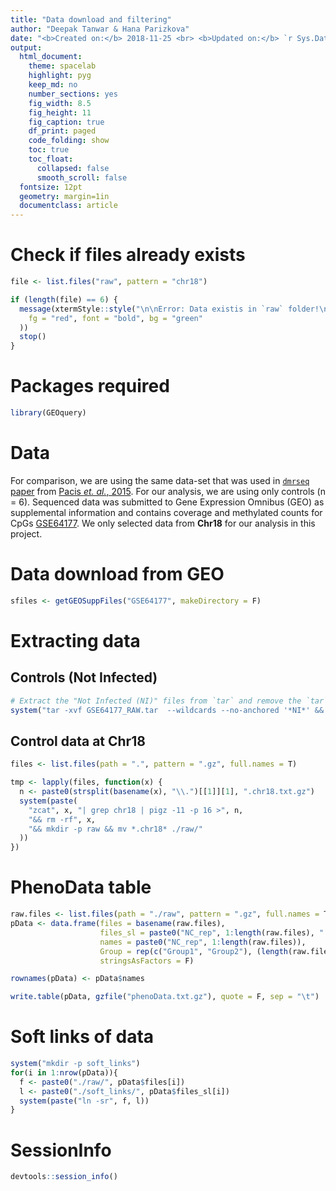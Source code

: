 ```yaml
---
title: "Data download and filtering"
author: "Deepak Tanwar & Hana Parizkova"
date: "<b>Created on:</b> 2018-11-25 <br> <b>Updated on:</b> `r Sys.Date()`"
output:
  html_document:
    theme: spacelab
    highlight: pyg
    keep_md: no
    number_sections: yes
    fig_width: 8.5
    fig_height: 11
    fig_caption: true
    df_print: paged
    code_folding: show
    toc: true
    toc_float:
      collapsed: false
      smooth_scroll: false
  fontsize: 12pt
  geometry: margin=1in
  documentclass: article
---
```


# Check if files already exists
```r
file <- list.files("raw", pattern = "chr18")

if (length(file) == 6) {
  message(xtermStyle::style("\n\nError: Data existis in `raw` folder!\n\n",
    fg = "red", font = "bold", bg = "green"
  ))
  stop()
}
```


# Packages required
```r
library(GEOquery)
```


# Data

For comparison, we are using the same data-set that was used in [`dmrseq` paper](http://dx.doi.org/10.1093/biostatistics/kxy007) from [Pacis _et. al._, 2015](https://genome.cshlp.org/content/25/12/1801). For our analysis, we are using only controls (n = 6). Sequenced data was submitted to Gene Expression Omnibus (GEO) as supplemental information and contains coverage and methylated counts for CpGs [GSE64177](https://www.ncbi.nlm.nih.gov/geo/query/acc.cgi?acc=GSE64177). We only selected data from **Chr18** for our analysis in this project.

# Data download from GEO
```r
sfiles <- getGEOSuppFiles("GSE64177", makeDirectory = F)
```


# Extracting data

## Controls (Not Infected)
```r
# Extract the "Not Infected (NI)" files from `tar` and remove the `tar` file
system("tar -xvf GSE64177_RAW.tar  --wildcards --no-anchored '*NI*' && rm -rf GSE64177_RAW.tar")
```


## Control data at Chr18
```r
files <- list.files(path = ".", pattern = ".gz", full.names = T)

tmp <- lapply(files, function(x) {
  n <- paste0(strsplit(basename(x), "\\.")[[1]][1], ".chr18.txt.gz")
  system(paste(
    "zcat", x, "| grep chr18 | pigz -11 -p 16 >", n,
    "&& rm -rf", x,
    "&& mkdir -p raw && mv *.chr18* ./raw/"
  ))
})
```


# PhenoData table
```r
raw.files <- list.files(path = "./raw", pattern = ".gz", full.names = T)
pData <- data.frame(files = basename(raw.files), 
                    files_sl = paste0("NC_rep", 1:length(raw.files), ".bed.gz"),
                    names = paste0("NC_rep", 1:length(raw.files)),
                    Group = rep(c("Group1", "Group2"), (length(raw.files)/2)),
                    stringsAsFactors = F)

rownames(pData) <- pData$names

write.table(pData, gzfile("phenoData.txt.gz"), quote = F, sep = "\t")
```


# Soft links of data
```r
system("mkdir -p soft_links")
for(i in 1:nrow(pData)){
  f <- paste0("./raw/", pData$files[i])
  l <- paste0("./soft_links/", pData$files_sl[i])
  system(paste("ln -sr", f, l))
}
```


# SessionInfo
```r
devtools::session_info()
```